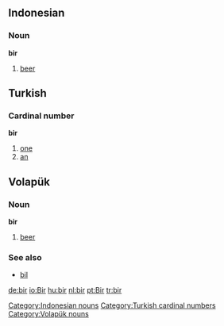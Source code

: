 ==Indonesian==

===Noun===
'''bir'''

#[[beer]]

==Turkish==

===Cardinal number===
'''bir'''

#[[one]]
#[[an]]

==Volapük== 

===Noun=== 
'''bir'''

#[[beer]]

===See also===
*[[bil]]

[[Category:Indonesian nouns]]
[[Category:Turkish cardinal numbers]]
[[Category:Volapük nouns]]

[[de:bir]]
[[io:Bir]]
[[hu:bir]]
[[nl:bir]]
[[pt:Bir]]
[[tr:bir]]